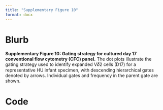 ```yaml
---
title: "Supplementary Figure 10"
format: docx
---
```


# Blurb

**Supplementary Figure 10: Gating strategy for cultured day 17 conventional flow cytometry (CFC) panel.** The dot plots illustrate the gating strategy used to identify expanded V𝛿2 cells (D17) for a representative HU infant specimen, with descending hierarchical gates denoted by arrows. Individual gates and frequency in the parent gate are shown.

# Code
